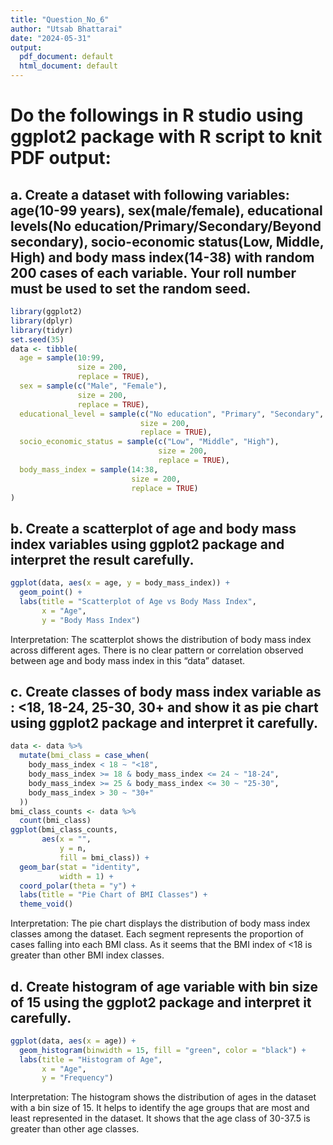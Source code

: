 ```yaml
---
title: "Question_No_6"
author: "Utsab Bhattarai"
date: "2024-05-31"
output:
  pdf_document: default
  html_document: default
---
```


# Do the followings in R studio using ggplot2 package with R script to knit PDF output:
## a. Create a dataset with following variables: age(10-99 years), sex(male/female), educational levels(No education/Primary/Secondary/Beyond secondary), socio-economic status(Low, Middle, High) and body mass index(14-38) with random 200 cases of each variable. Your roll number must be used to set the random seed.
```r
library(ggplot2)
library(dplyr)
library(tidyr)
set.seed(35)
data <- tibble(
  age = sample(10:99,
               size = 200,
               replace = TRUE),
  sex = sample(c("Male", "Female"),
               size = 200,
               replace = TRUE),
  educational_level = sample(c("No education", "Primary", "Secondary", "Beyond Secondary"),
                             size = 200,
                             replace = TRUE),
  socio_economic_status = sample(c("Low", "Middle", "High"),
                                 size = 200,
                                 replace = TRUE),
  body_mass_index = sample(14:38,
                           size = 200,
                           replace = TRUE)
)
```

## b. Create a scatterplot of age and body mass index variables using ggplot2 package and interpret the result carefully.
```r
ggplot(data, aes(x = age, y = body_mass_index)) +
  geom_point() +
  labs(title = "Scatterplot of Age vs Body Mass Index",
       x = "Age",
       y = "Body Mass Index")
```

Interpretation:
The scatterplot shows the distribution of body mass index across different ages.
There is no clear pattern or correlation observed between age and body mass index in this "data" dataset.

## c. Create classes of body mass index variable as : <18, 18-24, 25-30, 30+ and show it as pie chart using ggplot2 package and interpret it carefully.
```r
data <- data %>%
  mutate(bmi_class = case_when(
    body_mass_index < 18 ~ "<18",
    body_mass_index >= 18 & body_mass_index <= 24 ~ "18-24",
    body_mass_index >= 25 & body_mass_index <= 30 ~ "25-30",
    body_mass_index > 30 ~ "30+"
  ))
bmi_class_counts <- data %>%
  count(bmi_class)
ggplot(bmi_class_counts,
       aes(x = "",
           y = n,
           fill = bmi_class)) +
  geom_bar(stat = "identity",
           width = 1) +
  coord_polar(theta = "y") +
  labs(title = "Pie Chart of BMI Classes") +
  theme_void()
```

Interpretation:
The pie chart displays the distribution of body mass index classes among the dataset.
Each segment represents the proportion of cases falling into each BMI class.
As it seems that the BMI index of <18 is greater than other BMI index classes.

## d. Create histogram of age variable with bin size of 15 using the ggplot2 package and interpret it carefully.
```r
ggplot(data, aes(x = age)) +
  geom_histogram(binwidth = 15, fill = "green", color = "black") +
  labs(title = "Histogram of Age",
       x = "Age",
       y = "Frequency")
```

Interpretation:
The histogram shows the distribution of ages in the dataset with a bin size of 15.
It helps to identify the age groups that are most and least represented in the dataset.
It shows that the age class of 30-37.5 is greater than other age classes.
